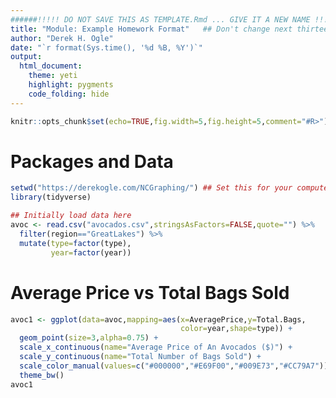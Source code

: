 ```yaml
---
######!!!!! DO NOT SAVE THIS AS TEMPLATE.Rmd ... GIVE IT A NEW NAME !!!!!######
title: "Module: Example Homework Format"   ## Don't change next thirteen lines
author: "Derek H. Ogle"
date: "`r format(Sys.time(), '%d %B, %Y')`"
output: 
  html_document:
    theme: yeti
    highlight: pygments
    code_folding: hide
---
```


```r
knitr::opts_chunk$set(echo=TRUE,fig.width=5,fig.height=5,comment="#R>")
```


<!---- You can edit anything below here ---->

# Packages and Data
```r
setwd("https://derekogle.com/NCGraphing/") ## Set this for your computer
library(tidyverse)
```

```r
## Initially load data here
avoc <- read.csv("avocados.csv",stringsAsFactors=FALSE,quote="") %>%
  filter(region=="GreatLakes") %>%
  mutate(type=factor(type),
         year=factor(year))
```


# Average Price vs Total Bags Sold

```r
avoc1 <- ggplot(data=avoc,mapping=aes(x=AveragePrice,y=Total.Bags,
                                      color=year,shape=type)) +
  geom_point(size=3,alpha=0.75) +
  scale_x_continuous(name="Average Price of An Avocados ($)") +
  scale_y_continuous(name="Total Number of Bags Sold") +
  scale_color_manual(values=c("#000000","#E69F00","#009E73","#CC79A7")) +
  theme_bw()
avoc1
```

